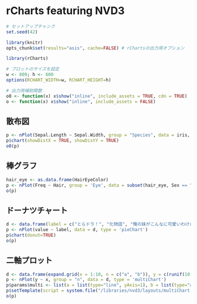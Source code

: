 # rCharts featuring NVD3

```r
# セットアップチャンク
set.seed(42)

library(knitr)
opts_chunk$set(results="asis", cache=FALSE) # rChartsの出力用オプション

library(rCharts)

# プロットのサイズを設定
w <- 800; h <- 600
options(RCHART_WIDTH=w, RCHART_HEIGHT=h)

# 出力用補助関数
o0 <- function(x) x$show("inline", include_assets = TRUE, cdn = TRUE)
o <- function(x) x$show("inline", include_assets = FALSE)
```

<!-- プロットのスタイル指定 -->
<style>
.rChart { border: solid 2px; margin: auto; width: `r w`px; height: `r h`px;}
</style>

## 散布図
```r
p <- nPlot(Sepal.Length ~ Sepal.Width, group = "Species", data = iris, type = "scatterChart")
p$chart(showDistX = TRUE, showDistY = TRUE)
o0(p)
```

## 棒グラフ
```r
hair_eye <- as.data.frame(HairEyeColor)
p <- nPlot(Freq ~ Hair, group = 'Eye', data = subset(hair_eye, Sex == "Female"), type = 'multiBarChart')
o(p)
```

## ドーナツチャート
```r
d <- data.frame(label = c("とらドラ！", "化物語", "俺の妹がこんなに可愛いわけがない", "IS"), value = c(193, 162, 97, 88))
p <- nPlot(value ~ label, data = d, type = 'pieChart')
p$chart(donut=TRUE)
o(p)
```

## 二軸プロット
```r
d <- data.frame(expand.grid(x = 1:10, n = c("a", "b")), y = c(runif(10), runif(10)*100))
p <- nPlot(y ~ x, group = "n", data = d, type = 'multiChart')
p$params$multi <- list(a = list(type="line", yAxis=1), b = list(type="area", yAxis=2))
p$setTemplate(script = system.file("/libraries/nvd3/layouts/multiChart.html", package = "rCharts"))
o(p)
```
